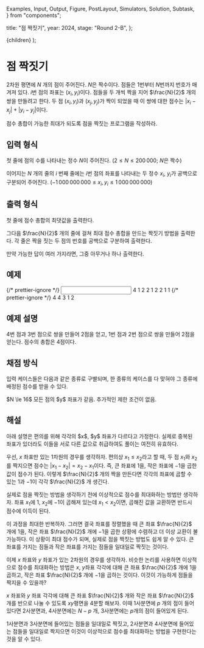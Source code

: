   Examples,
  Input,
  Output,
  Figure,
  PostLayout,
  Simulators,
  Solution,
  Subtask,
} from "components";

  title: "점 짝짓기",
  year: 2024,
  stage: "Round 2-B",
};

  <PostLayout meta={meta}>{children}</PostLayout>
);

# 점 짝짓기

2차원 평면에 $N$ 개의 점이 주어진다. $N$은 짝수이다.
점들은 $1$번부터 $N$번까지 번호가 매겨져 있다.
$i$번 점의 좌표는 $(x_i, y_i)$이다.
점들을 두 개씩 짝을 지어 $\frac{N}{2}$ 개의 쌍을 만들려고 한다.
두 점 $(x_i, y_i)$과 $(x_j, y_j)$가 짝이 되었을 때 이 쌍에 대한 점수는
$|x_i-x_j|+|y_i-y_j|$이다.

점수 총합이 가능한 최대가 되도록 점을 짝짓는 프로그램을 작성하라.

## 입력 형식

첫 줄에 점의 수를 나타내는 정수 $N$이 주어진다.
($2 \le N \le 200\,000;$ $N$은 짝수)

이어지는 $N$ 개의 줄의 $i$ 번째 줄에는
$i$번 점의 좌표를 나타내는 두 정수 $x_i$, $y_i$가
공백으로 구분되어 주어진다.
($-1\,000\,000\,000 \le x_i, y_i \le 1\,000\,000\,000$)

## 출력 형식

첫 줄에 점수 총합의 최댓값을 출력한다.

그다음 $\frac{N}{2}$ 개의 줄에 걸쳐 최대 점수 총합을 만드는
짝짓기 방법을 출력한다.
각 줄은 짝을 짓는 두 점의 번호를 공백으로 구분하여 출력한다.

만약 가능한 답이 여러 가지라면, 그중 아무거나 하나 출력한다.

## 예제

<Examples>
  {/* prettier-ignore */}
  <Input>
4
1 2
2 1
2 2
1 1
  </Input>
  {/* prettier-ignore */}
  <Output>
4
4 3
1 2
  </Output>
</Examples>

## 예제 설명

$4$번 점과 $3$번 점으로 쌍을 만들어 $2$점을 얻고, $1$번 점과 $2$번 점으로 쌍을 만들어
$2$점을 얻는다. 점수의 총합은 $4$점이다.

## 채점 방식

입력 케이스들은 다음과 같은 종류로 구별되며, 한 종류의 케이스를 다 맞혀야 그 종류에 배정된 점수를 받을 수 있다.

<Subtask index={1} score={19}>
  $N \le 16$
</Subtask>
<Subtask index={2} score={18}>
  모든 점의 $y$ 좌표가 같음.
</Subtask>
<Subtask index={3} score={63}>
  추가적인 제한 조건이 없음.
</Subtask>

## 해설

<Solution>
아래 설명은 편의를 위해 각각의 $x$, $y$ 좌표가 다르다고 가정한다.
실제로 중복된 좌표가 있더라도 이들을 서로 다른 값으로 취급하여도
풀이는 여전히 유효하다.

우선, $x$ 좌표만 있는 1차원의 경우를 생각하자.
편의상 $x_1 \le x_2$라고 할 때, 두 점 $x_1$와 $x_2$를 짝지으면
점수는 $|x_1-x_2| = x_2-x_1$이다.
즉, 큰 좌표에 $1$을, 작은 좌표에 $-1$을 곱한 값이 점수가 된다.
이렇게 $\frac{N}{2}$ 개의 짝을 만든다면 각각의 좌표에 곱할 수 있는 $1$과 $-1$이 각각 $\frac{N}{2}$ 개 생긴다.

실제로 점을 짝짓는 방법을 생각하기 전에 이상적으로 점수를 최대화하는 방법만 생각하자.
좌표 $x_1$에 $1$, $x_2$에 $-1$이 곱해져 있는데 $x_1 < x_2$이면, 곱해진 값을 교환하면 반드시 점수에 이득이 된다.

이 과정을 최대한 반복하자.
그러면 결국 좌표를 정렬했을 때 큰 좌표 $\frac{N}{2}$ 개에 $1$을,
작은 좌표 $\frac{N}{2}$ 개에 $-1$을 곱한 상황에 수렴하고 더 이상 교환이 불가능하다.
이 상황이 최대 점수가 되며, 실제로 점을 짝짓는 방법도 쉽게 알 수 있다.
큰 좌표를 가지는 점들과 작은 좌표를 가지는 점들을 일대일로 짝짓는 것이다.

이제 $x$ 좌표와 $y$ 좌표가 있는 2차원의 경우를 생각하자.
비슷한 논리를 사용하면 이상적으로 점수를 최대화하는 방법은
$x$, $y$좌표 각각에 대해 큰 좌표 $\frac{N}{2}$ 개에 $1$을 곱하고,
작은 좌표 $\frac{N}{2}$ 개에 $-1$을 곱하는 것이다.
이것이 가능하게 점들을 짝지을 수 있을까?

$x$ 좌표와 $y$ 좌표 각각에 대해 큰 좌표 $\frac{N}{2}$ 개와
작은 좌표 $\frac{N}{2}$ 개를 반으로 나눌 수 있도록
$xy$평면을 4분할 해보자.
이때 1사분면에 $p$ 개의 점이 들어있다면
2사분면과, 4사분면에는 $N-p$ 개,
3사분면에는 $p$개의 점이 들어있게 된다.

1사분면과 3사분면에 들어있는 점들을 일대일로 짝짓고,
2사분면과 4사분면에 들어있는 점들을 일대일로 짝지으면 이것이 이상적으로 점수를 최대화하는 방법을 구현한다는 것을 알 수 있다.
</Solution>
